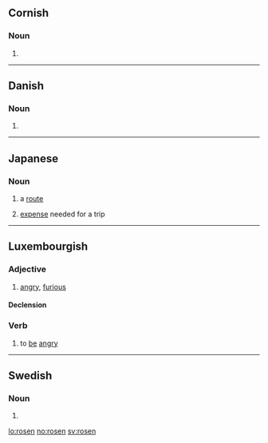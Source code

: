 ==Cornish==

===Noun===
{{infl|kw|noun form|g=f}}

# {{singulative of|ros|lang=kw}}

----

==Danish==

===Noun===
{{infl|da|noun form|g=c}}

# {{form of|singular definite|rose|lang=da}}

----

==Japanese==

===Noun===
{{ja-noun|r|hira=ろせん}}

# {{ja-def|路線}} a [[route]]
# {{ja-def|路銭}} [[expense]] needed for a trip

----

==Luxembourgish==

===Adjective===
{{infl|lb|adjective}}

# [[angry]], [[furious]]

====Declension====
{{lb-decl-adj}}

===Verb===
{{infl|lb|verb}}

# to [[be]] [[angry]]

----

==Swedish==

===Noun===
{{infl|sv|noun form}}

# {{sv-noun-form-def|ros}}

[[lo:rosen]]
[[no:rosen]]
[[sv:rosen]]